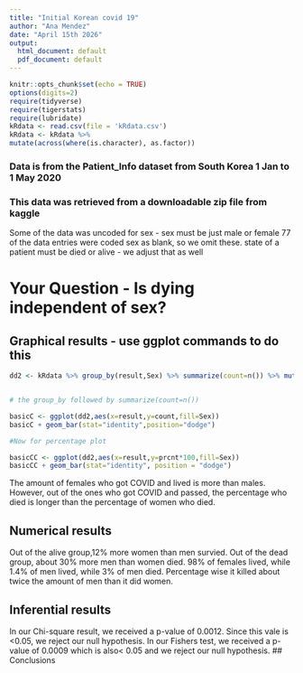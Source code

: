 ```yaml
---
title: "Initial Korean covid 19"
author: "Ana Mendez"
date: "April 15th 2026"
output:
  html_document: default
  pdf_document: default
---
```


```r
knitr::opts_chunk$set(echo = TRUE)
options(digits=2)
require(tidyverse)
require(tigerstats)
require(lubridate)
kRdata <- read.csv(file = 'kRdata.csv')
kRdata <- kRdata %>%
mutate(across(where(is.character), as.factor))

```

### Data is from the Patient_Info dataset from South Korea 1 Jan to 1 May 2020

### This data was retrieved from a downloadable zip file from kaggle

Some of the data was uncoded for sex - sex must be just male or female 77 of the data entries were coded sex as blank, so we omit these. state of a patient must be died or alive - we adjust that as well

# Your Question - Is dying independent of sex?

## Graphical results - use ggplot commands to do this

```r
dd2 <- kRdata %>% group_by(result,Sex) %>% summarize(count=n()) %>% mutate(prcnt=count/sum(count))


# the group_by followed by summarize(count=n())

basicC <- ggplot(dd2,aes(x=result,y=count,fill=Sex))
basicC + geom_bar(stat="identity",position="dodge")

#Now for percentage plot

basicCC <- ggplot(dd2,aes(x=result,y=prcnt*100,fill=Sex)) 
basicCC + geom_bar(stat="identity", position = "dodge")
```

The amount of females who got COVID and lived is more than males. However, out of the ones who got COVID and passed, the percentage who died is longer than the percentage of women who died.

## Numerical results

Out of the alive group,12% more women than men survied. Out of the dead group, about 30% more men than women died. 98% of females lived, while 1.4% of men lived, while 3% of men died. Percentage wise it killed about twice the amount of men than it did women.

## Inferential results

In our Chi-square result, we received a p-value of 0.0012. Since this vale is <0.05, we reject our null hypothesis. In our Fishers test, we received a p-value of 0.0009 which is also< 0.05 and we reject our null hypothesis.
## Conclusions
